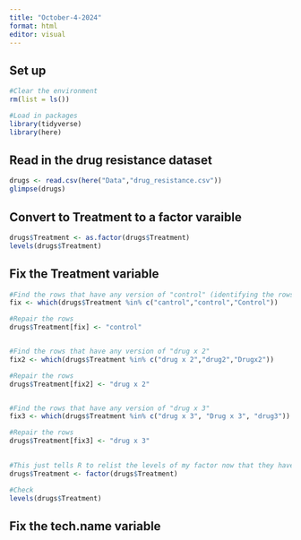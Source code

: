 ```yaml
---
title: "October-4-2024"
format: html
editor: visual
---
```


## Set up
```r
#Clear the environment
rm(list = ls())

#Load in packages
library(tidyverse)
library(here)
```

## Read in the drug resistance dataset
```r
drugs <- read.csv(here("Data","drug_resistance.csv"))
glimpse(drugs)
```

## Convert to Treatment to a factor varaible
```r
drugs$Treatment <- as.factor(drugs$Treatment)
levels(drugs$Treatment)
```

## Fix the Treatment variable 
```r
#Find the rows that have any version of "control" (identifying the rows that need repair)
fix <- which(drugs$Treatment %in% c("cantrol","control","Control"))

#Repair the rows
drugs$Treatment[fix] <- "control"


#Find the rows that have any version of "drug x 2"
fix2 <- which(drugs$Treatment %in% c("drug x 2","drug2","Drugx2"))

#Repair the rows
drugs$Treatment[fix2] <- "drug x 2"


#Find the rows that have any version of "drug x 3"
fix3 <- which(drugs$Treatment %in% c("drug x 3", "Drug x 3", "drug3"))

#Repair the rows
drugs$Treatment[fix3] <- "drug x 3"
              

#This just tells R to relist the levels of my factor now that they have changed 
drugs$Treatment <- factor(drugs$Treatment)

#Check
levels(drugs$Treatment)

```

## Fix the tech.name variable
```r

```
